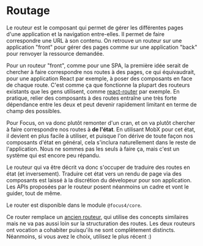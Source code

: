 
<Meta title="Routage/Présentation" />

# Routage

Le routeur est le composant qui permet de gérer les différentes pages d'une application et la navigation entre-elles. Il permet de faire correspondre une URL à son contenu. On retrouve un routeur sur une application "front" pour gérer des pages comme sur une application "back" pour renvoyer la ressource demandée.

Pour un routeur "front", comme pour une SPA, la première idée serait de chercher à faire correspondre nos routes à des pages, ce qui équivaudrait, pour une application React par exemple, à poser des composants en face de chaque route. C'est comme ça que fonctionne la plupart des routeurs existants que les gens utilisent, comme [react-router](https://reactrouter.com/) par exemple. En pratique, relier des composants à des routes entraîne une très forte dépendance entre les deux et peut devenir rapidement limitant en terme de champ des possibles.

Pour Focus, on va donc plutôt remonter d'un cran, et on va plutôt chercher à faire correspondre nos routes à **de l'état**. En utilisant MobX pour cet état, il devient en plus facile à utiliser, et puisque l'on dérive de toute façon nos composants d'état en général, cela s'inclura naturellement dans le reste de l'application. Nous ne sommes pas les seuls à faire ça, mais c'est un système qui est encore peu répandu.

Le routeur qui va être décrit va donc s'occuper de traduire des routes en état (et inversement). Traduire cet état vers un rendu de page via des composants est laissé à la discrétion du dévelopeur pour son application. Les APIs proposées par le routeur posent néanmoins un cadre et vont le guider, tout de même.

Le router est disponible dans le module `@focus4/core`.

Ce router remplace un [ancien routeur](/docs/autres-modules-focus4∕legacy-routeur--docs), qui utilise des concepts similaires mais ne va pas aussi loin sur la structuration des routes. Les deux routeurs ont vocation a cohabiter puisqu'ils ne sont complètement distincts. Néanmoins, si vous avez le choix, utilisez le plus récent :)
